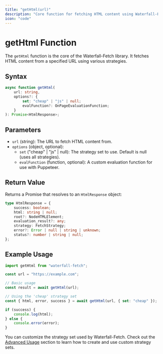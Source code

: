 ```yaml
---
title: "getHtml(url)"
description: "Core function for fetching HTML content using Waterfall-Fetch"
icon: "code"
---
```


# getHtml Function

The `getHtml` function is the core of the Waterfall-Fetch library. It fetches HTML content from a specified URL using various strategies.

## Syntax

```typescript
async function getHtml(
	url: string,
	options?: {
		set: "cheap" | "js" | null;
		evalFunction?: OnPageEvaluationFunction;
	}
): Promise<HtmlResponse>;
```

## Parameters

-   `url` (string): The URL to fetch HTML content from.
-   `options` (object, optional):
    -   `set` ("cheap" | "js" | null): The strategy set to use. Default is null (uses all strategies).
    -   `evalFunction` (function, optional): A custom evaluation function for use with Puppeteer.

## Return Value

Returns a Promise that resolves to an `HtmlResponse` object:

```typescript
type HtmlResponse = {
	success: boolean;
	html: string | null;
	root?: NodeHTMLElement;
	evaluation_result?: any;
	strategy: FetchStrategy;
	error?: Error | null | string | unknown;
	status?: number | string | null;
};
```

## Example Usage

```typescript
import getHtml from "waterfall-fetch";

const url = "https://example.com";

// Basic usage
const result = await getHtml(url);

// Using the 'cheap' strategy set
const { html, error, success } = await getHtml(url, { set: "cheap" });

if (success) {
	console.log(html);
} else {
	console.error(error);
}
```

You can customize the strategy set used by Waterfall-Fetch. Check out the [Advanced Usage](/mdx/advanced/custom-strategies) section to learn how to create and use custom strategy sets.
